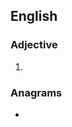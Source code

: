 {{also|Bossier}}
==English==

===Adjective===
{{head|en|adjective comparative form}}

# {{en-comparative of|bossy}}

===Anagrams===
* {{anagrams|en|riboses}}